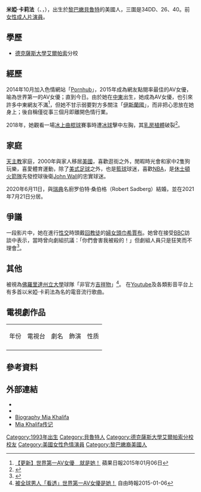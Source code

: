 {{noteTA
|1=zh-cn:哈利法;zh-tw:卡莉法;
|2=zh:米婭;zh-cn:米娅;zh-tw:米亞;
}}
{{blpsources|time=2019-09-15T13:14:52+00:00}}
{{expand language|1=en|page=|time=2019-09-15T13:14:52+00:00}}
{{Infobox adult biography
| name                = 米婭·卡莉法<br/>Mia Khalifa<br/>ميا خليفة
| gender             = female
| image               = Mia Khalifa in 2019.png
| alt                 = Mia Khalifa
| caption             = 
| native name         = ميا خليفة
| native name lang    = ar
| birth        = {{birth date and age|1993|02|10}}<ref name="iafd">{{iafd name|id=MiaKhalifia|gender=female}}</ref>
| location         = {{flag|黎巴嫩}}[[貝魯特|貝魯特]]<ref name="iafd"/>
| nationality         =[[美國|美國]]
| measurements= 34[[罩杯|D]]-26-40<ref name="iafd"/>（其有接受[[隆胸手術|隆胸手術]]<ref>{{Cite web |url=https://www.freeones.com/html/m_links/Mia_Khalifa/ |title=Mia Khalifa |access-date=2018-05-23 |archive-date=2019-06-27 |archive-url=https://web.archive.org/web/20190627015037/https://www.freeones.com/html/m_links/Mia_Khalifa/ |dead-url=no }}</ref>）
| measureispenis  = no
| known_for = 
| death_date          = 
| years active        = 2014–2015
| death_place         = 
| shoe size       = 
| blood           = 
| orientation     = 
| alias           = Mia Callista
| height              = {{Height|ft=5|in=2}}<ref name="iafd"/>
| weight              = {{Convert|121|lb|kg|}}<ref name="iafd"/>
| number of films     = 23<ref name="iafd"/>
| website             = {{url|miakhalifa.com}}
| iafd                    = MiaKhalifia
}}
{{Infobox character
|colour=#FF1493
| name          = 米婭·卡莉法<br/>Mia Khalifa
| image            = 
| alt              = 
| caption         = 
| image_upright    = 
| nationality      =
| gender           = [[女性|女性]]
| occupation       = 前[[女性色情片演員|女性色情片演員]]
|lbl21=拍攝類型
|data21=[[性交|性交]]、[[深喉_(性行為)|深喉]]、[[吊茶包|吊茶包]]、[[肛交|肛交]]、[[吹簫|吹簫]]、[[後背體位|後背體位]]、[[群交|群交]]、[[火車便當式|火車便當式]]、[[69式|69式]]、被[[體內射精|中出]]
}}
'''米婭·卡莉法'''（{{lang-ar|ميا خليفة}}、{{lang-en|'''Mia Khalifa'''}}，{{bd|1993年|2月10日}}），出生於[[黎巴嫩|黎巴嫩]][[貝魯特|貝魯特]]的美國人，三圍是34DD、26、40。前[[女性色情片演員|女性成人片演員]]。

==學歷==
*[[德克薩斯大學|德克薩斯大學]][[艾爾帕索|艾爾帕索]]分校

==經歷==
2014年10月加入色情網站「[[Pornhub|Pornhub]]」，2015年成為網友點閱率最佳的AV女優，喻為世界第一的AV女優；直到今日。由於她在[[中東|中東]]出生，她成為AV女優，也引來許多中東網友不滿<ref>[http://www.appledaily.com.tw/realtimenews/article/new/20150106/536732/ 【更新】世界第一AV女優　就是她！] {{Wayback|url=http://www.appledaily.com.tw/realtimenews/article/new/20150106/536732/ |date=20170923234040 }}蘋果日報2015年01月06日</ref>，但她不甘示弱要對方多關注「[[伊斯蘭國|伊斯蘭國]]」，而非把心思放在她身上；後自稱僅從事三個月即離開色情行業。

2018年，她觀看一場[[冰上曲棍球|冰上曲棍球]]賽事時遭[[冰球|冰球]]擊中左胸，其[[乳房植體|乳房植體]]破裂<ref>{{Cite web |url=https://m.news.ebc.net.tw/news.php?nid=123756&utm_referrer=https%3A%2F%2Fwww.google.com.hk%2Fsearch%3Fq%3Dmia%2Bkhalifa%2B%25E6%25A3%2592%25E7%2590%2583%26rlz%3D1C9BKJA_enHK778HK778%26hl%3Dzh-TW%26prmd%3Divn%26source%3Dlnms%26tbm%3Dnws%26sa%3DX%26ved%3D0ahUKEwiH9LffrfHcAhVD_GEKHR5SBLAQ_AUIEygD%26biw%3D768%26bih%3D909 |title=成人片女星看球賽 左胸遭冰球擊中…填充物當場爆了！ |access-date=2018-08-16 |archive-url=https://web.archive.org/web/20180816130237/https://m.news.ebc.net.tw/news.php?nid=123756&utm_referrer=https%3A%2F%2Fwww.google.com.hk%2Fsearch%3Fq%3Dmia%2Bkhalifa%2B%25E6%25A3%2592%25E7%2590%2583%26rlz%3D1C9BKJA_enHK778HK778%26hl%3Dzh-TW%26prmd%3Divn%26source%3Dlnms%26tbm%3Dnws%26sa%3DX%26ved%3D0ahUKEwiH9LffrfHcAhVD_GEKHR5SBLAQ_AUIEygD%26biw%3D768%26bih%3D909 |archive-date=2018-08-16 |dead-url=yes }}</ref>。

==家庭==
[[天主教|天主教]]家庭，2000年與家人移居[[美國|美國]]，喜歡逛街之外，閒暇時光會和家中2隻狗玩樂，喜愛體育運動，除了[[美式足球|美式足球]]之外，也是[[籃球|籃球]]球迷，喜歡[[NBA|NBA]]，是[[休士頓火箭隊|休士頓火箭隊]]先發控球後衛[[约翰·沃尔|John Wall]]的忠實球迷。

2020年6月11日，與[[瑞典|瑞典]]名廚罗伯特·桑伯格（Robert Sadberg）結婚，並在2021年7月21日分居。

==爭議==
一段影片中，她在進行[[人類性行為|性交]]時頭戴[[回教徒|回教徒]]的[[婦女頭巾|婦女頭巾]][[希賈布|希賈布]]。她曾在接受[[BBC|BBC]]訪談中表示，當時曾向劇組抗議：「你們會害我被殺的！」但劇組人員只是狂笑而不理會<ref>{{Cite web |url=https://www.youtube.com/watch?v=G-zwsDGW5NU |title=Mia Khalifa是著名色情片演員 她看到什麼業界問題？－ BBC News 中文 |access-date=2019-09-15 |archive-date=2021-03-02 |archive-url=https://web.archive.org/web/20210302215531/https://www.youtube.com/watch?v=G-zwsDGW5NU |dead-url=no }}</ref>。

==其他==
被視為[[佛羅里達州立大學|佛羅里達州立大學]]球隊「非官方[[吉祥物|吉祥物]]」<ref>[http://news.ltn.com.tw/news/world/breakingnews/1198047 被全球男人「看透」世界第一AV女優是她！] {{Wayback|url=http://news.ltn.com.tw/news/world/breakingnews/1198047 |date=20181212112241 }}自由時報2015-01-06</ref>。
在[[Youtube|Youtube]]及各類影音平台上有多首以米婭·卡莉法為名的電音流行歌曲。

==電視劇作品==
{|class="wikitable"
|-style="background:skyblue;color:black;font-weight:bold;text-align:center;"
|年份||電視台||劇名||飾演 ||性质
|-
|}

==參考資料==
{{REFLIST}}

==外部連結==
*{{Facebook|LolMiaKhalifa}}
*{{instagram|notthefakemiakhalifa}}
*[http://bestporn.net/pornstars/mia-khalifa/ Biography Mia Khalifa] {{Wayback|url=http://bestporn.net/pornstars/mia-khalifa/ |date=20190911064413 }}
*[https://www.sreenathakkineni.in/2020/12/Mia-Khalifa.html Mia Khalifa传记] {{Wayback|url=https://www.sreenathakkineni.in/2020/12/Mia-Khalifa.html |date=20201211113536 }}
{{DEFAULTSORT:K}}
[[Category:1993年出生|Category:1993年出生]]
[[Category:貝魯特人|Category:貝魯特人]]
[[Category:德克薩斯大學艾爾帕索分校校友|Category:德克薩斯大學艾爾帕索分校校友]]
[[Category:美國女性色情演員|Category:美國女性色情演員]]
[[Category:黎巴嫩裔美國人|Category:黎巴嫩裔美國人]]